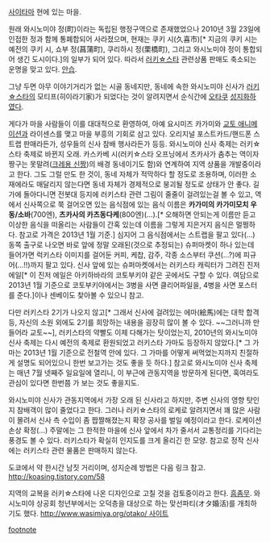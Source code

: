 {{{+1 鷲宮 / わしのみや }}}
[[사이타마]] 현에 있는 마을.

원래 와시노미야 정(町)이라는 독립된 행정구역으로 존재했었으나 2010년 3월 23일에 인접한 정과 함께 통폐합되어 사라졌으며, 현재는 쿠키 시(久喜市)[* 지금의 쿠키 시는 예전의 쿠키 시, 쇼부 정(菖蒲町), 쿠리하시 정(栗橋町), 그리고 와시노미야 정이 통합되어 생긴 도시이다.]의 일부가 되어 있다. 따라서 [[러키☆스타]] 관련상품 판매도 축소되는 운명을 맞고 있다. [[안습]].

그냥 두면 아무 이야기거리가 없는 시골 동네지만, 동네에 속한 와시노미야 신사가 [[러키☆스타]]의 모티프(히이라기家)가 되었다는 것이 알려지면서 순식간에 [[오타쿠]] [[성지]]화하였다.

게다가 마을 사람들이 이를 대대적으로 환영하여, 아예 요시미즈 카가미와 [[교토 애니메이션]]과 라이센스를 맺고 마을 부흥의 기회로 삼고 있다. 오리지널 포스트카드/핸드폰 스트랩 판매라든가, 성우들의 신사 참배 행사라든가 등등. 와시노미야 신사 축제는 러키☆스타 축제로 바뀐지 오래. 카스카베 시(러키☆스타 오프닝에서 츠카사가 춤추는 역이자 짱구는 못말려([[크레용 신짱]])의 배경 동네이기도 함)와 연계하여 지역 상품을 개발중이라고 한다. 그도 그럴 만도 한 것이, 동네 자체가 적막하다 할 정도로 조용하며, 이러한 소재에라도 매달리지 않는다면 동네 자체가 경제적으로 붕괴될 정도로 상태가 안 좋다. 
길가에 돌아다니면 전봇대 등지에 러키스타 관련 그림이 줄줄이 걸려있는걸 볼 수 있고, 역에서 신사쪽으로 쭉 걸어오면 있는 음식점에 있는 음식 이름은 '''카가미의 카가미모치 우동/소바'''(700엔), '''츠카사의 카츠동다케'''(800엔)(...).[* 오해하면 안되는게 이름만 듣고 이상한 음식을 떠올리는 사람들이 간혹 있는데 이름을 그렇게 지은거지 음식은 멀쩡하다. 참고로 가격은 2013년 1월 기준.] 심지어 그 음식점에서는 스트랩을 팔고 있다(...)
동쪽 출구로 나오면 바로 앞에 정말 오래된(것으로 추정되는) 슈퍼마켓이 하나 있는데 들어가면 럭키스타 이미지를 걸어둔 커피, 케찹, 감주, 각종 소스부터 쿠션(...?)에 피규어(...!!)까지 팔고 있다. 신사 앞에 있는 슈퍼마켓에서는 러키스타 캐릭터가 그려진 진저 에일[* 이 진저 에일은 아키하바라의 코토부키야 같은 곳에서도 구할 수 있다. 여담으로 2013년 1월 기준으로 코토부키야에서는 3병을 사면 클리어파일을, 4병을 사면 포스터를 준다.]이나 센베이도 찾아볼 수 있으니 참고.

다만 러키스타 2기가 나오지 않고[* 그래서 신사에 걸려있는 에마(絵馬)에는 대학 합격 등, 자신의 소원 외에도 2기를 희망하는 내용을 굉장히 많이 볼 수 있다. ~~그러니까 만들어라 교토~~], 러키스타의 약빨도 이제 다해가는 탓이었는지, 2010년의 와시노미야 신사 축제는 다시 예전의 축제로 환원되었고 러키스타 가마도 등장하지 않았다.[* 그 가마는 2013년 1월 기준으로 전철역 안에 있다. 그 가마를 어떻게 써먹었는지까지 친절하게 설명도 되어있으니 한번 보고가는 것도 좋을 듯 하다.] 참고로 와시노미야 신사 축제는 매년 7월 넷째주 일요일에 열리니, 이 부근에 관동지역을 방문하게 된다면, 혹여라도 관심이 있다면 한번쯤 가 보는 것도 좋을지도.

와시노미야 신사가 관동지역에서 가장 오래 된 신사라고 하지만, 주변 신사의 영향 탓인지 참배객이 많이 줄었다고 한다. 그러나 러키☆스타의 로케로 알려지면서 꽤 많은 사람이 몰려서 신사 측 수입이 좀 짭짤해졌는지 확장 공사를 벌일 예정이라고 한다. 로케이션 손상 확정(...)
주말에는 그 한적한 마을에 신사 앞에서 차가 줄서서 교통정리를 기다리는 풍경도 볼 수 있다. 러키스타가 확실히 인지도를 크게 올리긴 한 모양. 참고로 정작 신사에는 러키스타 관련 물품은 판매하지 않는다.

도쿄에서 약 한시간 남짓 거리이며, 성지순례 방법은 다음 링크 참고.
[[http://koasing.tistory.com/58]]

지역의 교복을 러키☆스타에 나온 디자인으로 고칠 것을 검토중이라고 한다. [[흠좀무]].
와시노미야 상공회 청년부에서는 오덕층을 대상으로 하는 맞선파티(オタ婚活)를 개최하기도 했다. [[http://www.wasimiya.org/otako/ 사이트]]

[[footnote]]
